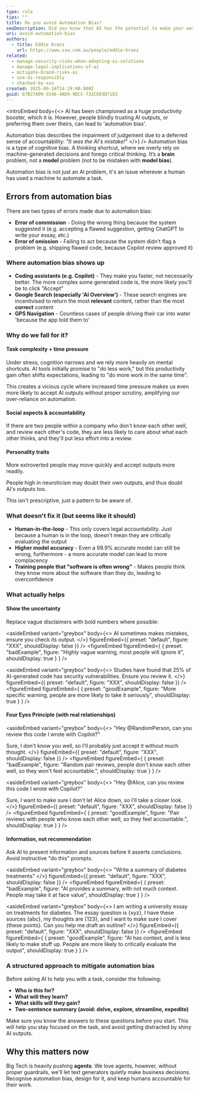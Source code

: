 ```yaml
---
type: rule
tips: ""
title: Do you avoid Automation Bias?
seoDescription: Did you know that AI has the potential to make your work worse? Learn the common pitfalls so that AI can help, not hinder.
uri: avoid-automation-bias
authors:
  - title: Eddie Kranz
    url: https://www.ssw.com.au/people/eddie-kranz
related:
  - manage-security-risks-when-adopting-ai-solutions
  - manage-legal-implications-of-ai
  - mitigate-brand-risks-ai
  - use-ai-responsibly
  - checked-by-xxx
created: 2025-09-16T14:29:00.000Z
guid: 67B27A09-5546-4AD9-9DCC-732CE63D7183
---
```


<introEmbed
  body={<>
AI has been championed as a huge productivity booster, which it is. However, people blindly trusting AI outputs, or preferring them over theirs, can lead to 'automation bias'.

Automation bias describes the impairment of judgement due to a deferred sense of accountability: _"It was the AI's mistake!"_
  </>}
/>
Automation bias is a type of cognitive bias. A thinking shortcut, where we overly rely on machine-generated decisions and forego critical thinking. It’s a **brain** problem, not a **model** problem (not to be mistaken with **model bias**).

Automation bias is not just an AI problem, it's an issue wherever a human has used a machine to automate a task.

## Errors from automation bias

There are two types of errors made due to automation bias:

* **Error of commission** - Doing the wrong thing because the system suggested it (e.g. accepting a flawed suggestion, getting ChatGPT to write your essay, etc.)
* **Error of omission** - Failing to act because the system didn't flag a problem (e.g. shipping flawed code, because Copilot review approved it)

### Where automation bias shows up

* **Coding assistants (e.g. Copilot)** - They make you faster, not necessarily better. The more complex some generated code is, the more likely you'll be to click "Accept"
* **Google Search (especially 'AI Overview')** - These search engines are incentivised to return the most **relevant** content, rather than the most **correct** content
* **GPS Navigation** - Countless cases of people driving their car into water 'because the app told them to'

### Why do we fall for it?

#### Task complexity + time pressure

Under stress, cognition narrows and we rely more heavily on mental shortcuts. AI tools initially promise to "do less work," but this productivity gain often shifts expectations, leading to "do more work in the same time".

This creates a vicious cycle where increased time pressure makes us even more likely to accept AI outputs without proper scrutiny, amplifying our over-reliance on automation.

#### Social aspects & accountability

If there are two people within a company who don't know each other well, and review each other's code, they are less likely to care about what each other thinks, and they'll put less effort into a review.

#### Personality traits

More extroverted people may move quickly and accept outputs more readily.

People high in neuroticism may doubt their own outputs, and thus doubt AI's outputs too.

This isn't prescriptive, just a pattern to be aware of.

### What doesn't fix it (but seems like it should)

* **Human-in-the-loop** - This only covers legal accountability. Just because a human is in the loop, doesn't mean they are critically evaluating the output
* **Higher model accuracy** - Even a 99.9% accurate model can still be wrong, furthermore - a more accurate model can lead to more complacency
* **Training people that "software is often wrong"** - Makes people think they know more about the software than they do, leading to overconfidence

### What actually helps

#### Show the uncertainty

Replace vague disclaimers with bold numbers where possible:


<asideEmbed
  variant="greybox"
  body={<>
    AI sometimes makes mistakes, ensure you check its output.
  </>}
  figureEmbed={{
    preset: "default",
    figure: "XXX",
    shouldDisplay: false
  }}
/>
<figureEmbed figureEmbed={ {
  preset: "badExample",
  figure: "Highly vague warning, most people will ignore it",
  shouldDisplay: true
} } />



<asideEmbed
  variant="greybox"
  body={<>
    Studies have found that 25% of AI-generated code has security vulnerabilities. Ensure you review it.
  </>}
  figureEmbed={{
    preset: "default",
    figure: "XXX",
    shouldDisplay: false
  }}
/>
<figureEmbed figureEmbed={ {
  preset: "goodExample",
  figure: "More specific warning, people are more likely to take it seriously",
  shouldDisplay: true
} } />


#### Four Eyes Principle (with real relationships)


<asideEmbed
  variant="greybox"
  body={<>
    "Hey @RandomPerson, can you review this code I wrote with Copilot?"

Sure, I don't know you well, so I'll probably just accept it without much thought.
  </>}
  figureEmbed={{
    preset: "default",
    figure: "XXX",
    shouldDisplay: false
  }}
/>
<figureEmbed figureEmbed={ {
  preset: "badExample",
  figure: "Random pair reviews, people don't know each other well, so they won't feel accountable.",
  shouldDisplay: true
} } />



<asideEmbed
  variant="greybox"
  body={<>
    "Hey @Alice, can you review this code I wrote with Copilot?"

Sure, I want to make sure I don't let Alice down, so I'll take a closer look.
  </>}
  figureEmbed={{
    preset: "default",
    figure: "XXX",
    shouldDisplay: false
  }}
/>
<figureEmbed figureEmbed={ {
  preset: "goodExample",
  figure: "Pair reviews with people who know each other well, so they feel accountable.",
  shouldDisplay: true
} } />


#### Information, not recommendation

Ask AI to present information and sources before it asserts conclusions. Avoid instructive "do this" prompts.


<asideEmbed
  variant="greybox"
  body={<>
    "Write a summary of diabetes treatments"
  </>}
  figureEmbed={{
    preset: "default",
    figure: "XXX",
    shouldDisplay: false
  }}
/>
<figureEmbed figureEmbed={ {
  preset: "badExample",
  figure: "AI provides a summary, with not much context. People may take it at face value",
  shouldDisplay: true
} } />



<asideEmbed
  variant="greybox"
  body={<>
    I am writing a university essay on treatments for diabetes. The essay question is {xyz}, I have these sources {abc}, my thoughts are {123}, and I want to make sure I cover {these points}. Can you help me draft an outline?
  </>}
  figureEmbed={{
    preset: "default",
    figure: "XXX",
    shouldDisplay: false
  }}
/>
<figureEmbed figureEmbed={ {
  preset: "goodExample",
  figure: "AI has context, and is less likely to make stuff up. People are more likely to critically evaluate the output",
  shouldDisplay: true
} } />


### A structured approach to mitigate automation bias

Before asking AI to help you with a task, consider the following:

* **Who is this for?**
* **What will they learn?**
* **What skills will they gain?**
* **Two-sentence summary (avoid: delve, explore, streamline, expedite)**

Make sure you know the answers to these questions before you start. This will help you stay focused on the task, and avoid getting distracted by shiny AI outputs.

## Why this matters now

Big Tech is heavily pushing **agents**. We love agents, however, without proper guardrails, we'll let text generators quietly make business decisions. Recognise automation bias, design for it, and keep humans accountable for their work.